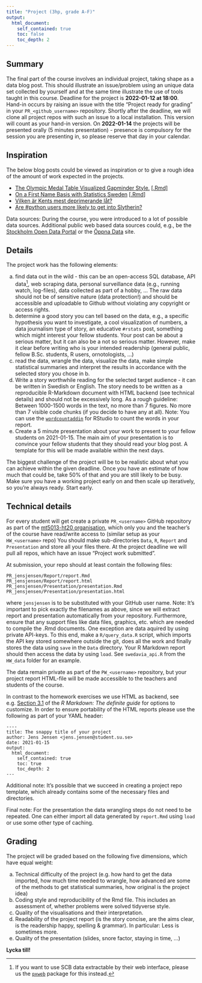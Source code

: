 ---
title: "Project (3hp, grade A-F)"
output:
  html_document:
    self_contained: true
    toc: false
    toc_depth: 2
---

## Summary 

The final part of the course involves an individual project, taking shape as a data blog post. This should illustrate an issue/problem using an unique data set collected by yourself and at the same time illustrate the use of tools taught in this course. Deadline for the project is **2022-01-12 at 18:00**. Hand-in occurs by raising an issue with the title "Project ready for grading" in your `PR_<github_username>` repository.
Shortly after the deadline, we will clone all project repos with such an issue to a local installation. This version will count as your hand-in version. On **2022-01-14** the projects will be presented orally (5 minutes presentation) - presence is compulsory for the session you are presenting in, so please reserve that day in your calendar.

## Inspiration

The below blog posts could be viewed as inspiration or to give a rough idea of the amount of work expected in the projects.

* [The Olympic Medal Table Visualized Gapminder Style.](http://staff.math.su.se/hoehle/blog/2016/08/21/gapMedal.html) [[.Rmd]](https://github.com/hoehleatsu/hoehleatsu.github.io/blob/master/_source/2016-08-21-gapMedal.Rmd)
* [On a First Name Basis with Statistics Sweden](http://staff.math.su.se/hoehle/blog/2017/03/25/scbnames.html) [[.Rmd](https://github.com/hoehleatsu/hoehleatsu.github.io/blob/master/_source/2017-03-25-scbnames.Rmd)]
* [Vilken är Kents mest deprimerande låt?](http://dataland.rbind.io/2017/10/15/vilken-%C3%A4r-kents-mest-deprimerande-lat/)
* [Are #python users more likely to get into Slytherin?](http://www.masalmon.eu/2018/01/01/sortinghat/)

Data sources: During the course, you were introduced to a lot of possible data sources.
Additional public web based data sources could, e.g., be the [Stockholm Open Data Portal ](https://dataportalen.stockholm.se/dataportalen/) or the [Öppna Data](https://oppnadata.se/#noscroll) site.

## Details

The project work has the following elements:

a. find data out in the wild - this can be an open-access SQL database, API data[^1], web scraping data, personal surveillance data (e.g., running watch, log-files), data collected as part of a hobby, ... The raw data should not be of sensitive nature (data protection!) 
and should be accessible and uploadable to Github without violating any copyright or access rights. 
b. determine a good story you can tell based on the data, e.g., a specific hypothesis you want to investigate, a cool visualization of numbers, a data journalism type of story, an educative `#rstats` post, something which might interest your fellow students. Your post can be about a serious matter, but it can also be a not so serious matter. However, make it clear before writing who is your intended readership (general public, fellow B.Sc. students, R users, ornotologists, ...)
c. read the data, wrangle the data, visualize the data, make simple statistical summaries and interpret the results in accordance with the selected story you chose in b. 
d. Write a story worthwhile reading for the selected target audience - it can be written in Swedish or English. The story needs to be written as a reproducible R-Markdown document with HTML backend (see technical details) and should not be excessively long. As a rough guideline: Between 1000-1500 words in the text, no more than 7 figures. No more than 7 visible code chunks (if you decide to have any at all). Note: You can use the [`wordcountaddin`](https://github.com/benmarwick/wordcountaddin) for RStudio to count the words in your report.
e. Create a 5 minute presentation about your work to present to your fellow students on 2021-01-15. The main aim of your presentation is to convince your fellow students that they should read your blog post. A template for this will be made available within the next days. 

The biggest challenge of the project will be to be realistic about what you can achieve within the given deadline. Once you have an estimate of how much that could be, take 50% of that and you are still likely to be busy. Make sure you have a working project early on and then scale up iteratively, so you're always ready. Start early.

## Technical details

For every student will get create a private `PR_<username>` GitHub repository as part of the [mt5013-ht20 organisation](https://github.com/mt5013-ht20), which only you and the teacher's of the course have read/write access to (similar setup as your `HW_<username>` repo) You should make sub-directories `Data`, `R`, `Report` and `Presentation` and store all your files there. At the project deadline we will pull all repos, which have an issue "Project work submitted".

At submission, your repo should at least contain the following files:
```
PR_jensjensen/Report/report.Rmd
PR_jensjensen/Report/report.html
PR_jensjensen/Presentation/presentation.Rmd
PR_jensjensen/Presentation/presentation.html
```
where `jensjensen` is to be substituted with your GitHub user name. Note: It's important to pick exactly the filenames as above, since we will extract report and presentation automatically from your repository. Furthermore, ensure that any support files like data files, graphics, etc. which are needed to compile the .Rmd documents. One exception are data aquired by using private API-keys. To this end, make a `R/query_data.R` script, which imports the API key stored somewhere outside the git, does all the work and finally stores the data using `save` in the `Data` directory. Your R Markdown report should then access the data by using `load`. See  `swedavia_api.R` from the `HW_data` folder for an example.

The data remain private as part of the `PW_<username>` repository, but your project report HTML-file will be made accessible to the teachers and students of the course.

 In contrast to the homework exercises we use HTML as backend, see e.g. [Section 3.1](https://bookdown.org/yihui/rmarkdown/html-document.html) of the *R Markdown: The definite guide* for options to customize. In order to ensure portability of the HTML reports please use the following as part of your YAML header:

```
----
title: The snappy title of your project
author: Jens Jensen <jens.jensen@student.su.se>
date: 2021-01-15
output:
  html_document:
    self_contained: true
    toc: true
    toc_depth: 2
---
```


Additional note: It's possible that we succeed in creating a project repo template, which already contains some of the necessary files and directories.

Final note: For the presentation the data wrangling steps do not need to be repeated. One can either import all data generated by  `report.Rmd` using `load` or use some other type of caching.

## Grading

The project will be graded based on the following five dimensions, which have equal weight:

a. Technical difficulty of the project (e.g. how hard to get the data imported, how much time needed to wrangle, how advanced are some of the methods to get statistical summaries, how original is the project idea)
b. Coding style and reproducibility of the Rmd file. This includes an assessment of, whether problems were solved tidyverse style.
c. Quality of the visualisations and their interpretation. 
d. Readability of the project report (is the story concise, are the aims clear, is the readership happy, spelling & grammar). In particular: Less is sometimes more. 
e. Quality of the presentation (slides, snore factor, staying in time, ...)

**Lycka till!**

[^1]: If you want to use SCB data extractable by their web interface, please us the [`pxweb`](https://cran.r-project.org/web/packages/pxweb/index.html) package for this instead.